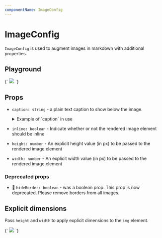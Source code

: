 ```yaml
---
componentName: ImageConfig
---
```


# ImageConfig

`ImageConfig` is used to augment images in markdown with additional properties.

## Playground

<LiveComponent>
{`
<ImageConfig caption="Hello world, this is a special caption!">
  <img src="https://place-hold.it/500x300" />
</ImageConfig>
`}
</LiveComponent>

## Props

- `caption: string` - a plain text caption to show below the image.

  <details>
  
  <summary>Example of `caption` in use</summary>

  ```md
  ## Verify the configuration

  Once you've verified configuration, the Vault UI should display something that's related to the image below.

  <ImageConfig caption="This is a plain text caption that will appear below the image.">

  ![The Vault UI, showing something important happening that should be mentioned in this alternate text.](/path/to/image.jpg)

  </ImageConfig>
  ```

  </details>

- `inline: boolean` - Indicate whether or not the rendered image element should be inline
- `height: number` - An explicit height value (in px) to be passed to the rendered image element
- `width: number` - An explicit width value (in px) to be passed to the rendered image element

### Deprecated props

- 🚫 `hideBorder: boolean` - was a boolean prop. This prop is now deprecated. Please remove borders from all images.

## Explicit dimensions

Pass `height` and `width` to apply explicit dimensions to the `img` element.

<LiveComponent>
{`
<ImageConfig height={200} width={200} inline>
  <img src="https://place-hold.it/500x300" />
</ImageConfig>
`}
</LiveComponent>
